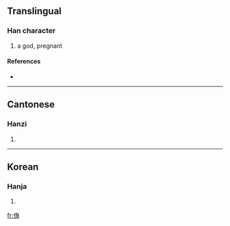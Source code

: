 ==Translingual==

===Han character===
{{Han char|rn=9|rad=人|as=07|sn=9|four=|canj=人竹X竹 (OHXH)}}

# a god, pregnant

====References====
* {{Han ref|kx=0103.050|hdz=10163.040|uh=3457|ud=13399}}

----

==Cantonese==

===Hanzi===
{{yue-hanzi|jyut=|y=saan1, saan6}}

# {{defn|Cantonese|sort=人07}}

----

==Korean==

===Hanja===
{{ko-hanja|hangeul=신|rv=sin|mr=sin|y=sin|eumhun=계집|ehrv=gyejip|ehmr=kyejip|ehy=kyeycip}}

{{defn|Korean|sort=人07}}

# {{defn|Korean|sort=人07}}

[[fr:㑗]]
